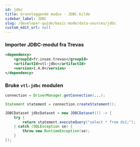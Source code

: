 ```yaml
---
id: jdbc
title: Grunnleggende modus - JDBC-kilde
sidebar_label: JDBC
slug: /developer-guide/basic-mode/data-sources/jdbc
custom_edit_url: null
---
```


### Importer JDBC-modul fra Trevas

```xml
<dependency>
    <groupId>fr.insee.trevas</groupId>
    <artifactId>vtl-jdbc</artifactId>
    <version>1.4.0</version>
</dependency>
```

### Bruke `vtl-jdbc` modulen

```java
connection = DriverManager.getConnection(...);

Statement statement = connection.createStatement();

JDBCDataset jdbcDataset = new JDBCDataset(() -> {
    try {
        return statement.executeQuery("select * from ds1;");
    } catch (SQLException se) {
        throw new RuntimeException(se);
    }
});
```
